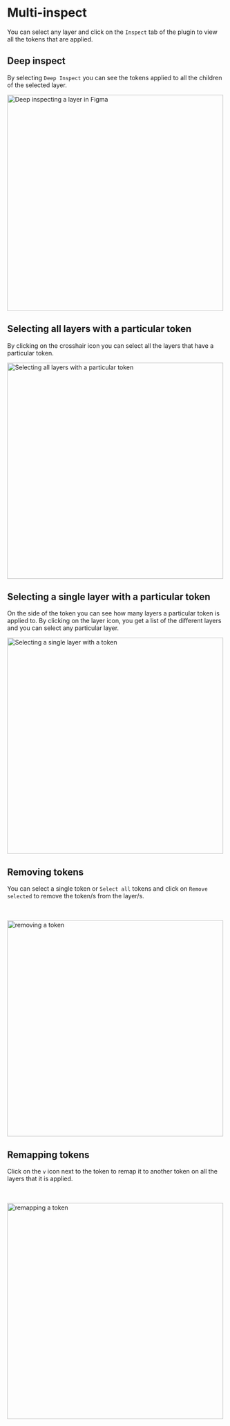 # Multi-inspect

You can select any layer and click on the `Inspect` tab of the plugin to view all the tokens that are applied.




<ReactPlayer
  muted
  width="100%"
  height="auto"
  loop
  playing
  controls
  alt="multi-inspect in action"
  url="/multi-inspect.mov"
/>

## Deep inspect

By selecting `Deep Inspect` you can see the tokens applied to all the children of the selected layer.


<img src='./multi-inspect-deep-inspect.png' alt="Deep inspecting a layer in Figma" width="500" />

## Selecting all layers with a particular token

By clicking on the crosshair icon you can select all the layers that have a particular token.


<img src='./multi-inspect-select-all.png' alt="Selecting all layers with a particular token" width="500" />

## Selecting a single layer with a particular token

On the side of the token you can see how many layers a particular token is applied to. By clicking on the layer icon, you get a list of the different layers and you can select any particular layer.



<img src='./multi-inspect-select-one.png' alt="Selecting a single layer with a token" width="500" />

## Removing tokens

You can select a single token or `Select all` tokens and click on `Remove selected` to remove the token/s from the layer/s.

<br/>
<br/>
<img src='./multi-inspect-remove.png' alt="removing a token" width="500" />

## Remapping tokens

Click on the `v` icon next to the token to remap it to another token on all the layers that it is applied.

<br/>
<br/>
<img src='./multi-inspect-remap.png' alt="remapping a token" width="500" />
